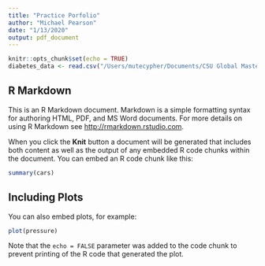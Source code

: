 ```yaml
---
title: "Practice Porfolio"
author: "Michael Pearson"
date: "1/13/2020"
output: pdf_document
---
```


```r
knitr::opts_chunk$set(echo = TRUE)
diabetes_data <- read.csv("/Users/mutecypher/Documents/CSU Global Masters/MIS500 Foundations of Data Analytics/Data for Capstone/diabetic_data.csv", header = TRUE)
```

## R Markdown

This is an R Markdown document. Markdown is a simple formatting syntax for authoring HTML, PDF, and MS Word documents. For more details on using R Markdown see <http://rmarkdown.rstudio.com>.

When you click the **Knit** button a document will be generated that includes both content as well as the output of any embedded R code chunks within the document. You can embed an R code chunk like this:

```r
summary(cars)
```

## Including Plots

You can also embed plots, for example:

```r
plot(pressure)
```

Note that the `echo = FALSE` parameter was added to the code chunk to prevent printing of the R code that generated the plot.
